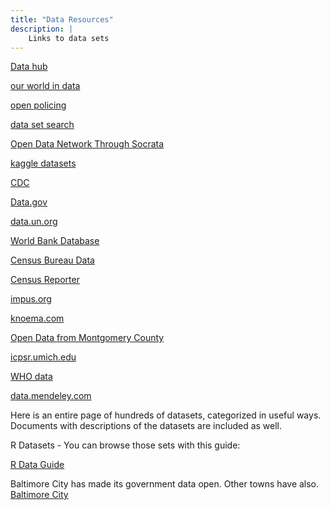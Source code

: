 ```yaml
---
title: "Data Resources"
description: |
    Links to data sets
---
```


[Data hub](https://datahub.io/)

[our world in data](https://ourworldindata.org/)

[open policing](https://openpolicing.stanford.edu/)

[data set search](https://datasetsearch.research.google.com/)

[Open Data Network Through Socrata](https://dev.socrata.com/data/)

[kaggle datasets](https://www.kaggle.com/datasets)

[CDC](https://www.cdc.gov/)

[Data.gov](https://www.data.gov/)

[data.un.org](http://data.un.org) 

[World Bank Database](https://data.worldbank.org/indicator)

[Census Bureau Data](https://www.census.gov/data.html)

[Census Reporter](https://censusreporter.org/)

[impus.org](https://www.ipums.org/)

[knoema.com](https://knoema.com/atlas)

[Open Data from Montgomery County](https://data.montgomerycountymd.gov/)

[icpsr.umich.edu](https://www.icpsr.umich.edu/icpsrweb/content/about/thematic-collections.html)

[WHO data](http://www.who.int/)

[data.mendeley.com](https://data.mendeley.com/)

Here is an entire page of hundreds of datasets, categorized in useful ways. Documents with descriptions of the datasets are included as well.  

R Datasets - You can browse those sets with this guide:   

[R Data Guide](http://vincentarelbundock.github.io/Rdatasets/datasets.html)

Baltimore City has made its government data open. Other towns have also. [Baltimore City](https://data.b)

